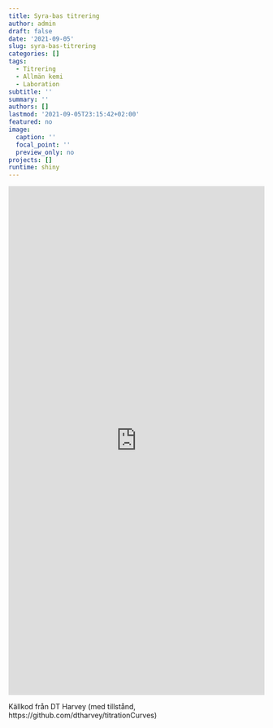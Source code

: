 ```yaml
---
title: Syra-bas titrering
author: admin
draft: false
date: '2021-09-05'
slug: syra-bas-titrering
categories: []
tags:
  - Titrering
  - Allmän kemi
  - Laboration
subtitle: ''
summary: ''
authors: []
lastmod: '2021-09-05T23:15:42+02:00'
featured: no
image:
  caption: ''
  focal_point: ''
  preview_only: no
projects: []
runtime: shiny
---
```



<iframe height="1000" width="100%" frameborder="no" src="https://wbs-tw.shinyapps.io/Titrering/"> </iframe>


Källkod från DT Harvey (med tillstånd, https://github.com/dtharvey/titrationCurves)